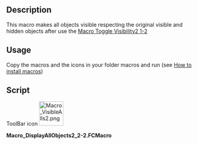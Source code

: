<languages/>

{{Macro
|Name=Macro Toggle Visibility2 2-2
|translate=Macro Toggle Visibility2 2-2
|Icon=Macro_VisibleAlls2.png
|Description={{ColoredParagraph|DarkRed|Yellow|This macro must be used with '''Macro_Toggle_Visibility2_1-2'''}}<br/>This macro makes all objects visible respecting the original visible and hidden objects after use the [[Macro_Toggle_Visibility2_1-2|Macro Toggle Visibility2 1-2]]
|Author=openfablab
|Version=00.02b
|Date=2017-07-27
|FCVersion=All
|Download=[https://wiki.freecad.org/images/e/ec/Macro_VisibleAlls2.png ToolBar Icon]
|SeeAlso=[[Macro_Toggle_Visibility2_1-2|Macro Toggle Visibility2 1-2]]<br/>[[Macro_Toggle_Visibility|Macro Toggle Visibility]]
}}

==Description==

{{ColoredText|This macro must be used with '''[[Macro_Toggle_Visibility2_1-2|Macro Toggle Visibility2 1-2]]'''}}

This macro makes all objects visible respecting the original visible and hidden objects after use the [[Macro_Toggle_Visibility2_1-2|Macro Toggle Visibility2 1-2]]

==Usage==

Copy the macros and the icons in your folder macros and run (see [[How_to_install_macros|How to install macros]])

==Script==

ToolBar icon [[File:Macro_VisibleAlls2.png|64px]]

'''Macro_DisplayAllObjects2_2-2.FCMacro'''

{{MacroCode|code=

import FreeCAD
#original name "Macro_VisibleAlls" pratical name "Macro_Toggle_Visibility2_2-2" "Macro_Toggle_Visibility2_1-2" associate with "Macro_Toggle_Visibility2_2-2"
__title__="Macro_DisplayAllObjects2_2-2"
__author__ = "openfablab"
__url__     = "https://freecad.org/index-fr.html"
__version__ = "00.00b"
__date__    = "27/07/2017"

try:
    for ShapeNameObj in FreeCAD.actual:   # displyed alls objects
        #print ShapeNameObj
        FreeCADGui.ActiveDocument.getObject(ShapeNameObj).Visibility = True
except Exception:
    None }}